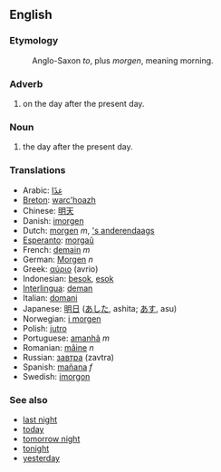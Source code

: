 ==English==
===Etymology===
:Anglo-Saxon ''to'', plus ''morgen'', meaning morning.

===Adverb===
#on the day after the present day.

===Noun===
#the day after the present day.

=== Translations ===
*Arabic: [[غدًا]]
*[[Breton]]: [[warc'hoazh]]
*Chinese: [[明天]]
*Danish: [[imorgen]]
*Dutch: [[morgen]] ''m'', [['s anderendaags]]
*[[Esperanto]]: [[morgaŭ]]
*French: [[demain]] ''m''
*German: [[Morgen]] ''n''
*Greek: [[αύριο]] (avrio)
*Indonesian: [[besok]], [[esok]]
*[[Interlingua]]: [[deman]]
*Italian: [[domani]]
*Japanese: [[明日]] ([[あした]], ashita; [[あす]], asu)
*Norwegian: [[i morgen]]
*Polish: [[jutro]]
*Portuguese: [[amanhã]] ''m''
*Romanian: [[mâine]] ''n''
*Russian: [[завтра]] (zavtra)
*Spanish: [[mañana]] ''f''
*Swedish: [[imorgon]]

===See also===
*[[last night]]
*[[today]]
*[[tomorrow night]]
*[[tonight]]
*[[yesterday]]